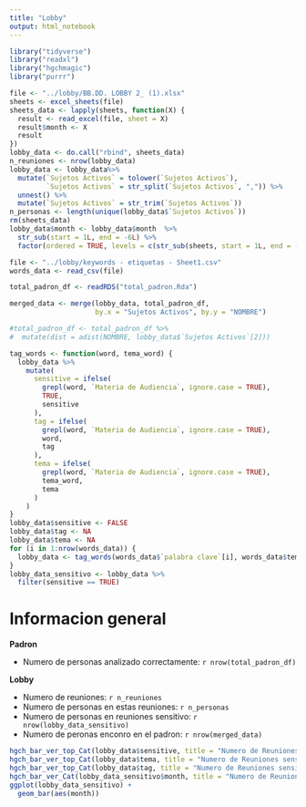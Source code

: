 ```yaml
---
title: "Lobby"
output: html_notebook
---
```


```r
library("tidyverse")
library("readxl")
library("hgchmagic")
library("purrr")
```

```r
file <- "../lobby/BB.DD. LOBBY 2_ (1).xlsx"
sheets <- excel_sheets(file) 
sheets_data <- lapply(sheets, function(X) {
  result <- read_excel(file, sheet = X)
  result$month <- X
  result
})
lobby_data <- do.call("rbind", sheets_data) 
n_reuniones <- nrow(lobby_data)
lobby_data <- lobby_data%>%
  mutate(`Sujetos Activos` = tolower(`Sujetos Activos`),
         `Sujetos Activos` = str_split(`Sujetos Activos`, ",")) %>%
  unnest() %>%
  mutate(`Sujetos Activos` = str_trim(`Sujetos Activos`))
n_personas <- length(unique(lobby_data$`Sujetos Activos`))  
rm(sheets_data)
lobby_data$month <- lobby_data$month  %>%
  str_sub(start = 1L, end = -6L) %>%
  factor(ordered = TRUE, levels = c(str_sub(sheets, start = 1L, end = -6L))) 
```

```r
file <- "../lobby/keywords - etiquetas - Sheet1.csv"
words_data <- read_csv(file)
```

```r
total_padron_df <- readRDS("total_padron.Rda")
```

```r
merged_data <- merge(lobby_data, total_padron_df, 
                     by.x = "Sujetos Activos", by.y = "NOMBRE")
```

```r
#total_padron_df <- total_padron_df %>%
#  mutate(dist = adist(NOMBRE, lobby_data$`Sujetos Activos`[2]))
```

```r
tag_words <- function(word, tema_word) {
  lobby_data %>%
    mutate(
      sensitive = ifelse(
        grepl(word, `Materia de Audiencia`, ignore.case = TRUE),
        TRUE,
        sensitive
      ),
      tag = ifelse(
        grepl(word, `Materia de Audiencia`, ignore.case = TRUE), 
        word, 
        tag
      ),
      tema = ifelse(
        grepl(word, `Materia de Audiencia`, ignore.case = TRUE), 
        tema_word, 
        tema
      )
    )
} 
lobby_data$sensitive <- FALSE
lobby_data$tag <- NA
lobby_data$tema <- NA
for (i in 1:nrow(words_data)) {
  lobby_data <- tag_words(words_data$`palabra clave`[i], words_data$tema[i])
}
lobby_data_sensitivo <- lobby_data %>%
  filter(sensitive == TRUE)
```

# Informacion general

**Padron**

- Numero de personas analizado correctamente: `r nrow(total_padron_df)`

**Lobby**

- Numero de reuniones: `r n_reuniones`
- Numero de personas en estas reuniones: `r n_personas`
- Numero de personas en reuniones sensitivo: `r nrow(lobby_data_sensitivo)`
- Numero de peronas enconro en el padron: `r nrow(merged_data)`

```r
hgch_bar_ver_top_Cat(lobby_data$sensitive, title = "Numero de Reuniones sensitivo")
hgch_bar_ver_top_Cat(lobby_data$tema, title = "Numero de Reuniones sensitivo por tema")
hgch_bar_ver_top_Cat(lobby_data$tag, title = "Numero de Reuniones sensitivo por palabra", topn = 10)
hgch_bar_ver_Cat(lobby_data_sensitivo$month, title = "Numero de Reuniones sensitivo por mes")
ggplot(lobby_data_sensitivo) +
  geom_bar(aes(month))
```
